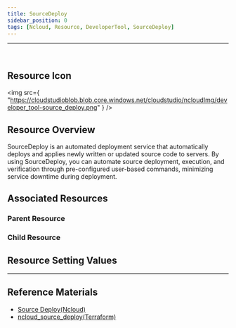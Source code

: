 ```yaml
---
title: SourceDeploy
sidebar_position: 0
tags: [Ncloud, Resource, DeveloperTool, SourceDeploy]
---
```


<hr />
<br />

## Resource Icon

<img
    src={
        "https://cloudstudioblob.blob.core.windows.net/cloudstudio/ncloudImg/developer_tool-source_deploy.png"
    }
/>

## Resource Overview

SourceDeploy is an automated deployment service that automatically deploys and applies newly written or updated source code to servers. By using SourceDeploy, you can automate source deployment, execution, and verification through pre-configured user-based commands, minimizing service downtime during deployment.

## Associated Resources

### Parent Resource

### Child Resource


## Resource Setting Values


---

## Reference Materials

-   [Source Deploy(Ncloud)](https://www.ncloud.com/product/devTools/sourceDeploy)
-   [ncloud_source_deploy(Terraform)](https://registry.terraform.io/providers/NaverCloudPlatform/ncloud/latest/en/docs/resources/sourcedeploy_project)
